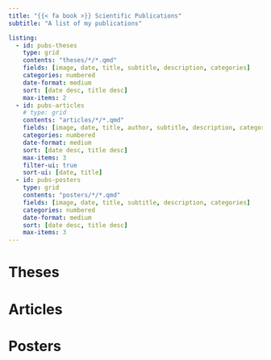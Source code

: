 ```yaml
---
title: "{{< fa book >}} Scientific Publications"
subtitle: "A list of my publications"

listing:
  - id: pubs-theses
    type: grid
    contents: "theses/*/*.qmd"
    fields: [image, date, title, subtitle, description, categories]
    categories: numbered
    date-format: medium
    sort: [date desc, title desc]
    max-items: 2
  - id: pubs-articles
    # type: grid
    contents: "articles/*/*.qmd"
    fields: [image, date, title, author, subtitle, description, categories]
    categories: numbered
    date-format: medium
    sort: [date desc, title desc]
    max-items: 3
    filter-ui: true
    sort-ui: [date, title]
  - id: pubs-posters
    type: grid
    contents: "posters/*/*.qmd"
    fields: [image, date, title, subtitle, description, categories]
    categories: numbered
    date-format: medium
    sort: [date desc, title desc]
    max-items: 3
---
```


# Theses

:::{#pubs-theses}
:::

# Articles

:::{#pubs-articles}
:::

# Posters

:::{#pubs-posters}
:::